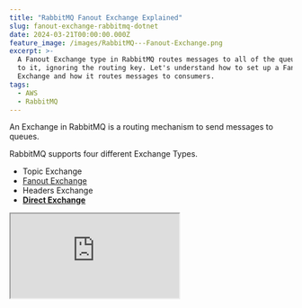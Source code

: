 ```yaml
---
title: "RabbitMQ Fanout Exchange Explained"
slug: fanout-exchange-rabbitmq-dotnet
date: 2024-03-21T00:00:00.000Z
feature_image: /images/RabbitMQ---Fanout-Exchange.png
excerpt: >-
  A Fanout Exchange type in RabbitMQ routes messages to all of the queues bound
  to it, ignoring the routing key. Let's understand how to set up a Fanout
  Exchange and how it routes messages to consumers.
tags:
  - AWS
  - RabbitMQ
---
```

An Exchange in RabbitMQ is a routing mechanism to send messages to queues.

RabbitMQ supports four different Exchange Types.

-   Topic Exchange
-   [Fanout Exchange](/blog/fanout-exchange-rabbitmq-dotnet/)
-   Headers Exchange
-   [**Direct Exchange**](/blog/direct-exchange-rabbitmq-dotnet/)

<iframe src="https://www.youtube.com/embed/NUASc6djZqE?feature=oembed" />

In this blog post, let's understand

-   RabbitMQ Fanout Exchange
-   Routing messages in Fanout Exchange
-   Set up a Fanout Exchange from .NET app

I use [Amazon MQ](https://aws.amazon.com/amazon-mq/?ref=rahulpnath.com), a managed message broker service that supports ActiveMQ and RabbitMQ engine types, to host my RabbitMQ instance. However, you can use [one of the various options that RabbitMQ provides](https://www.rabbitmq.com/download.html?ref=rahulpnath.com) to host your instance,

_AWS sponsors this article and is part of my_ [_RabbitMQ Series_](/blog/tag/rabbitmq/)_._

## What is a RabbitMQ Fanout Exchange?

A Fanout Exchange type in RabbitMQ routes messages to all the queues bound to it, ignoring the routing key.

When a new message is published to a Fanout exchange, a copy is delivered to all the queues bound to it.

Fanout exchanges are ideal for broadcasting messages.

![](/images/image-3.png)

Fanout Exchange routes messages to all queues bound to it. It ignores the routing keys on the messages and the Binding if any are specified.

Fanout exchange ignores the routing keys on the messages and any Binding keys if specified.

## RabbitMQ Fanout Exchange From .NET

We will use a NuGet package, [RabbitMQ.Client](https://www.nuget.org/packages/RabbitMQ.Client?ref=rahulpnath.com), to connect and send/receive messages from RabbitMQ.

If you are new to building RabbitMQ from .NET applications, check out the Getting Started article below.

<BlogLink
  href="/blog/amazon-mq-rabbitmq-dotnet/"
  title="Amazon MQ RabbitMQ: A Reliable Messaging Solution for Your .NET Projects"
  description="RabbitMQ is a powerful open-source message broker facilitating communication between systems or applications. Let’s learn how to get started using RabbitMQ on Amazon MQ from .NET application."
  authorImage="/images/logo-512x512.png"
  authorName="Rahul Nath"
  authorTitle="Rahul Pulikkot Nath"
  featureImage="/images/rabbit-mq-dotnet.png"
/>

### Creating RabbitMQ Fanout Exchange From .NET

Exchanges are created using the Channel.

The `ExchangeDeclare` the method takes in an exchange name and its type. Below is an example of creating a RabbitMQ Fanout Exchange in .NET.

```csharp
var factory = new ConnectionFactory()
{
    Uri = new Uri("YOUR RABBIT INSTANCE URI"),
    Port = 5671,
    UserName = "<USERNAME FROM CONFIGURATION FILE>",
    Password = "<PASSWORD FROM CONFIGURATION FILE>"
};

using var connection = factory.CreateConnection();
using var channel = connection.CreateModel();

var exchangeName = "weather_fanout";
channel.ExchangeDeclare(exchangeName, ExchangeType.Fanout);

```

When sending a message, the sender specifies the Exchange and routing key.

```csharp
channel.BasicPublish(exchangeName, routingKey, null, body);

```

When sending to a Fanout Exchange, the `routingKey` can be empty as the exchange ignores it.

### Set up Binding on Fanout Exchange From .NET

Messages are routed to Queues from Exchanges using the Binding information.

To create a Queue, use the `QueueDeclare` method. It will create a new Queue only if one doesn't exist with the same name.

```csharp
var factory = new ConnectionFactory()
{
    Uri = new Uri("YOUR RABBIT INSTANCE URI"),
    Port = 5671,
    UserName = "<USERNAME FROM CONFIGURATION FILE>",
    Password = "<PASSWORD FROM CONFIGURATION FILE>"
};

using var connection = factory.CreateConnection();
using var channel = connection.CreateModel();

var queueName = "nsw";
channel.QueueDeclare(queueName, false, false, false, null);
channel.QueueBind(queueName, "weather_fanout", string.Empty);

```

The above code sets up a queue `nsw` and sets up a binding with the Fanout exchange (`weather_fanout`) we created earlier.

You can create multiple queues and bind with the same exchange, if multiple consumers are interested in the messages coming to the Exchange.

![](/images/image-4.png)

Fanout Exchange in AWS MQ RabbitMQ console showing the two queues and the bindings.

For example, In this case, the `weather_fanout` exchange can be used to broadcast critical weather alerts, and all consumers are interested in it. To register other Queues, we can repeat the queue declaration and binding.

```csharp
var queueName = "qld";
channel.QueueDeclare(queueName, false, false, false, null);
channel.QueueBind(queueName, "weather_fanout", string.Empty);

```

Any time a message is sent to the Exchange, a copy of it is sent to both `qld` and `nsw` Queues and the consumers listening on those queues can process the messages.

![](/images/RabbitMQ-Fanout-Exchange.gif)

RabbitMQ Fanout exchange sending messages to all bounded queues.
